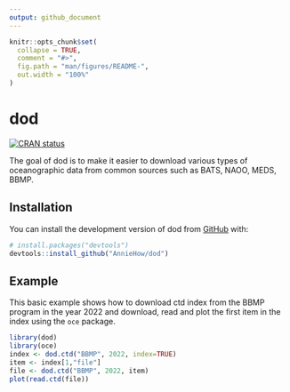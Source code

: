 ```yaml
---
output: github_document
---
```


<!-- README.md is generated from README.Rmd. Please edit that file -->

```r
knitr::opts_chunk$set(
  collapse = TRUE,
  comment = "#>",
  fig.path = "man/figures/README-",
  out.width = "100%"
)
```

# dod

<!-- badges: start -->
[![CRAN status](https://www.r-pkg.org/badges/version/dod)](https://CRAN.R-project.org/package=dod)
<!-- badges: end -->

The goal of dod is to make it easier to download various types of oceanographic data from common sources such as BATS, NAOO, MEDS, BBMP. 

## Installation

You can install the development version of dod from [GitHub](https://github.com/) with:

``` r
# install.packages("devtools")
devtools::install_github("AnnieHow/dod")
```

## Example

This basic example shows how to download ctd index from the BBMP program in the year 2022 and download, read and plot the first item in the index using the `oce` package.

```r
library(dod)
library(oce)
index <- dod.ctd("BBMP", 2022, index=TRUE) 
item <- index[1,"file"]
file <- dod.ctd("BBMP", 2022, item)
plot(read.ctd(file))
```


